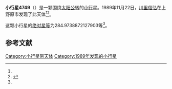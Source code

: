{{Infobox planet
| bgcolour = #FFFFC0
| name = 4749
| symbol = 
| image = 
| caption = 
| discovery = yes
| discovery_ref = 
| discoverer = [[川里信弘|川里信弘]]
| discovery_site = [[上野原市|上野原市]] 
| discovered = 1989年11月22日
| designations = yes
| mp_name = 
| named_after = 
| alt_names = 1989 WE1/ 1976 HJ / 1978 TG
| mp_category = [[主带小行星|主带小行星]]
| orbit_ref = <ref name="a">[http://ssd.jpl.nasa.gov/sbdb.cgi?sstr=4749 4749] {{Wayback|url=http://ssd.jpl.nasa.gov/sbdb.cgi?sstr=4749 |date=20201124010525 }}，小行星數據庫瀏覽器（JPL Small-Body Database Browser）－[[美国国家航空航天局|美国国家航空航天局]]喷气推进实验室</ref>
| epoch = 2456400.5 (2013年4月18日更新)
| aphelion = {{convert|3.324271441510026|AU|km|3|abbr=on|lk=out}}
| perihelion = {{convert|2.693816952768881|AU|km|3|abbr=on}}
| semimajor = {{convert|3.009044197139453|AU|km|3|abbr=on}}
| eccentricity = 0.104759925
| period = 1906.519611 [[日|日]]<br />5.22[[儒略年|儒略年]]
| avg_speed = 
| inclination = 10.75471667269145
| asc_node = 93.09705542198328
| mean_anomaly = 
| arg_peri = 284.9738872127903
| satellites = 
| physical_characteristics = yes
| dimensions = 
| mass = 
| density = 
| surface_grav = 
| escape_velocity = 
| sidereal_day = 
| axial_tilt = 
| pole_ecliptic_lat = 
| pole_ecliptic_lon = 
| albedo = 
| temperatures= 
| temp_name1 = 
| mean_temp_1 = 
| max_temp_1 = 
| temp_name2 = 
| max_temp_2 = 
| spectral_type = 
| abs_magnitude = 284.9738872127903
}}

'''小行星4749'''（{{lang-en|4749}}）是一颗围绕[[太阳|太阳]][[公转|公转]]的[[小行星|小行星]]。1989年11月22日，[[川里信弘|川里信弘]]在上野原市发现了此天体<ref name="a" /><ref>{{cite news|title=小行星列表|url=http://cfa-www.harvard.edu/iau/lists/NumberedMPs.txt|accessdate=2013-07-08|newspaper=哈佛大学|archive-date=2008-05-17|archive-url=https://web.archive.org/web/20080517010638/http://cfa-www.harvard.edu/iau/lists/NumberedMPs.txt|dead-url=no}}</ref>。

这颗小行星的[[绝对星等|绝对星等]]为284.9738872127903等<ref name="a" />。

==参考文献==
{{reflist}}
{{Minor Planet Number|[[小行星4748|小行星4748]]|[[小行星4750|小行星4750]]}}

{{小天体}}

[[Category:小行星带天体|Category:小行星带天体]]
[[Category:1989年发现的小行星|Category:1989年发现的小行星]]

{{asteroid-stub}}